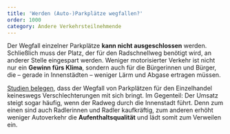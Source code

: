 ```yaml
---
title: 'Werden (Auto-)Parkplätze wegfallen?'
order: 1000
category: Andere Verkehrsteilnehmende
---
```


Der Wegfall einzelner Parkplätze **kann nicht ausgeschlossen** werden. Schließlich muss der Platz, der für den Radschnellweg benötigt wird, an anderer Stelle eingespart werden. Weniger motorisierter Verkehr ist nicht nur ein **Gewinn fürs Klima**, sondern auch für die Bürgerinnen und Bürger, die – gerade in Innenstädten – weniger Lärm und Abgase ertragen müssen.

[Studien belegen](https://www.aktivmobil-bw.de/aktuelles/news/radfahrer-gut-fuer-einzelhandel/vom/4/4/2016/), dass der Wegfall von Parkplätzen für den Einzelhandel keineswegs Verschlechterungen mit sich bringt. Im Gegenteil: Der Umsatz steigt sogar häufig, wenn der Radweg durch die Innenstadt führt. Denn zum einen sind auch Radlerinnen und Radler kaufkräftig, zum anderen erhöht weniger Autoverkehr die **Aufenthaltsqualität** und lädt somit zum Verweilen ein.
